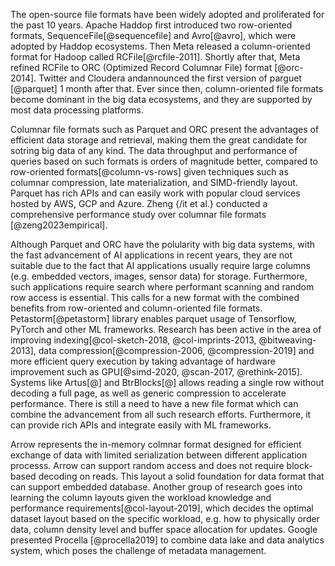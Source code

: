  The open-source file formats have been widely adopted and proliferated for the past 10 years. 
 Apache Haddop first introduced two row-oriented formats, SequenceFile[@sequencefile] and Avro[@avro], which 
 were adopted by Haddop ecosystems. Then Meta released a column-oriented format for Hadoop called RCFile[@rcfile-2011]. 
 Shortly after that, Meta refined RCFile to ORC (Optimized Record Columnar File) format [@orc-2014]. 
 Twitter and Cloudera andannounced the first version of parguet [@parquet] 1 month after that. 
 Ever since then, column-oriented file formats become dominant in the big data ecosystems, 
 and they are supported by most data processing platforms.

 Columnar file formats such as Parquet and ORC present the advantages of efficient data storage and retrieval,
 making them the great candidate for sotring big data of any kind. 
 The data throughput and 
 performance of queries based on such formats is orders of magnitude better, compared to row-oriented formats[@column-vs-rows]
 given techniques such as columnar compression, late materialization, and SIMD-friendly layout. Parquet has rich APIs and can easily work with popular 
 cloud services hosted by AWS, GCP and Azure. Zheng {/it et al.} conducted a comprehensive performance study 
 over columnar file formats [@zeng2023empirical].

 Although Parquet and ORC have the polularity with big data systems, with the fast advancement of AI applications in 
 recent years, they are not suitable due to the fact that AI applications usually require large columns 
 (e.g. embedded vectors, images, sensor data) for storage. Furthermore, such applications require search where performant 
 scanning and random row access is essential. This calls for a new format with the combined benefits
 from row-oriented and column-oriented file formats. Petastorm[@petastorm] library enables parquet usage of Tensorflow, PyTorch 
 and other ML frameworks. Research has been active in the area of 
 improving indexing[@col-sketch-2018, @col-imprints-2013, @bitweaving-2013], 
 data compression[@compression-2006, @compression-2019] and more efficient query execution by taking advantage of 
 hardware improvement such as GPU[@simd-2020, @scan-2017, @rethink-2015]. Systems like Artus[@] and BtrBlocks[@] allows reading a single row without 
 decoding a full page, as well as generic compression to accelerate performance. There is still a need to 
 have a new file format which can combine the advancement from all such research efforts. Furthermore,
 it can provide rich APIs and integrate easily with ML frameworks.

 Arrow represents the in-memory colmnar format designed for efficient exchange of data with limited 
 serialization between different application processs. Arrow can support random access and does not 
 require block-based decoding on reads. This layout a solid foundation for data format that can support
 embedded database. Another group of research goes into learning the column layouts given the workload 
 knowledge and performance requirements[@col-layout-2019], which decides the optimal dataset layout 
 based on the specific workload, e.g. how to physically order data, column density level and buffer 
 space allocation for updates. Google presented Procella [@procella2019] to combine data lake and data 
 analytics system, which poses the challenge of metadata management. 
